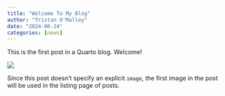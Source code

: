 ```yaml
---
title: "Welcome To My Blog"
author: "Tristan O'Malley"
date: "2024-06-24"
categories: [news]
---
```


This is the first post in a Quarto blog. Welcome!

![](thumbnail.jpg)

Since this post doesn't specify an explicit `image`, the first image in the post will be used in the listing page of posts.
